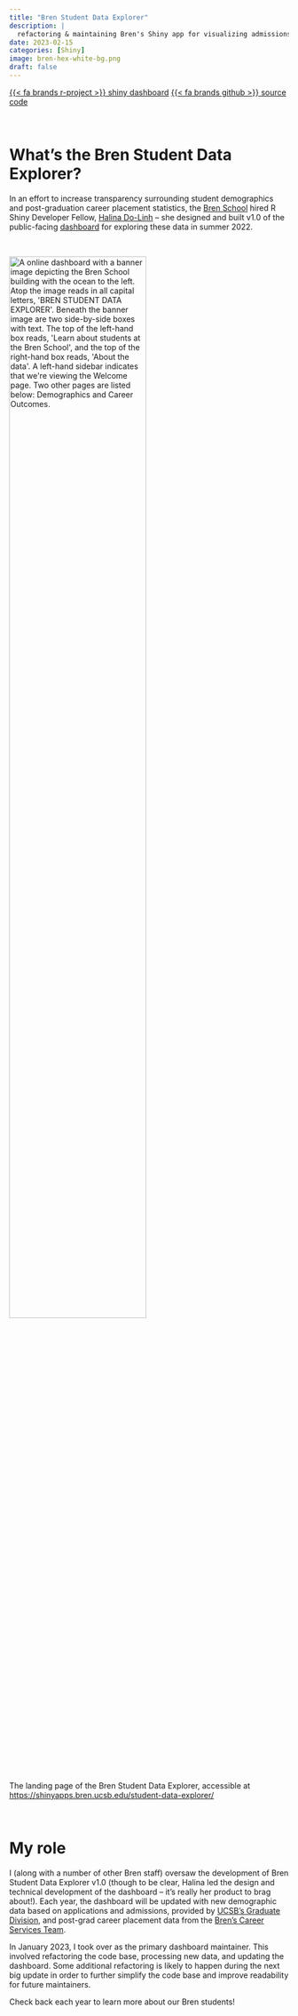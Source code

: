 ```yaml
---
title: "Bren Student Data Explorer"
description: |
  refactoring & maintaining Bren's Shiny app for visualizing admissions and career outcome data of current students and recent graduates
date: 2023-02-15
categories: [Shiny]
image: bren-hex-white-bg.png
draft: false
---
```


[{{< fa brands r-project >}} shiny dashboard](https://shinyapps.bren.ucsb.edu/student-data-explorer/){.btn target=_blank} [{{< fa brands github >}} source code](https://github.com/UCSB-MEDS/shiny-dashboard){.btn target=_blank}

<br>

# What's the Bren Student Data Explorer?

In an effort to increase transparency surrounding student demographics and post-graduation career placement statistics, the [Bren School](https://bren.ucsb.edu/) hired R Shiny Developer Fellow, [Halina Do-Linh](https://github.com/hdolinh/) -- she designed and built v1.0 of the public-facing [dashboard](https://shinyapps.bren.ucsb.edu/student-data-explorer/) for exploring these data in summer 2022.

<br>

<img class="center-img" src="dashboard.jpeg" alt="A online dashboard with a banner image depicting the Bren School building with the ocean to the left. Atop the image reads in all capital letters, 'BREN STUDENT DATA EXPLORER'. Beneath the banner image are two side-by-side boxes with text. The top of the left-hand box reads, 'Learn about students at the Bren School', and the top of the right-hand box reads, 'About the data'. A left-hand sidebar indicates that we're viewing the Welcome page. Two other pages are listed below: Demographics and Career Outcomes." width="70%">

::: {.gray-italic .center-text}
The landing page of the Bren Student Data Explorer, accessible at <https://shinyapps.bren.ucsb.edu/student-data-explorer/>
:::

<br>

# My role

I (along with a number of other Bren staff) oversaw the development of Bren Student Data Explorer v1.0 (though to be clear, Halina led the design and technical development of the dashboard -- it's really her product to brag about!). Each year, the dashboard will be updated with new demographic data based on applications and admissions, provided by [UCSB's Graduate Division](https://www.graddiv.ucsb.edu/), and post-grad career placement data from the [Bren's Career Services Team](https://bren.ucsb.edu/career-services). 

In January 2023, I took over as the primary dashboard maintainer. This involved refactoring the code base, processing new data, and updating the dashboard. Some additional refactoring is likely to happen during the next big update in order to further simplify the code base and improve readability for future maintainers. 

Check back each year to learn more about our Bren students!



